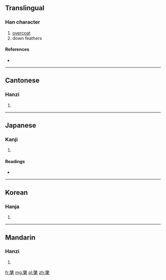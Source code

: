==Translingual==

===Han character===
{{Han char|rn=82|rad=毛|as=12|sn=16|four=9871<sub>0</sub>|canj=火大竹手山 (FKHQU)}}

# [[overcoat]]
# down feathers

====References====
* {{Han ref|kx=0596.190|dkj=16973|dj=0987.400|hdz=32005.190|uh=6C05|ud=27653|bh=BEFB|bd=48891}}

----

==Cantonese==

===Hanzi===
{{yue-hanzi|jyut=|y=chong2}}

# {{defn|Cantonese|sort=毛12}}

----

==Japanese==

===Kanji===
{{ja-kanji|grade=|rs=毛12}}

# {{defn|Japanese|sort=毛12}}

====Readings====
* {{ja-readings|on=[[しょう]] (shō)|kun=[[かざりけ]] (kazarike)}}

----

==Korean==

===Hanja===
{{ko-hanja|hangeul=창|eumhun=|rv=chang|mr=ch'ang|y=chang}}

# {{defn|Korean|sort=毛12}}

----

==Mandarin==

===Hanzi===
{{cmn-hanzi|pin=[[chǎng]] ([[chang3]])|wg=ch'ang<sup>3</sup>}}

# {{defn|Mandarin|sort=毛12}}

[[fr:氅]]
[[mg:氅]]
[[pl:氅]]
[[zh:氅]]